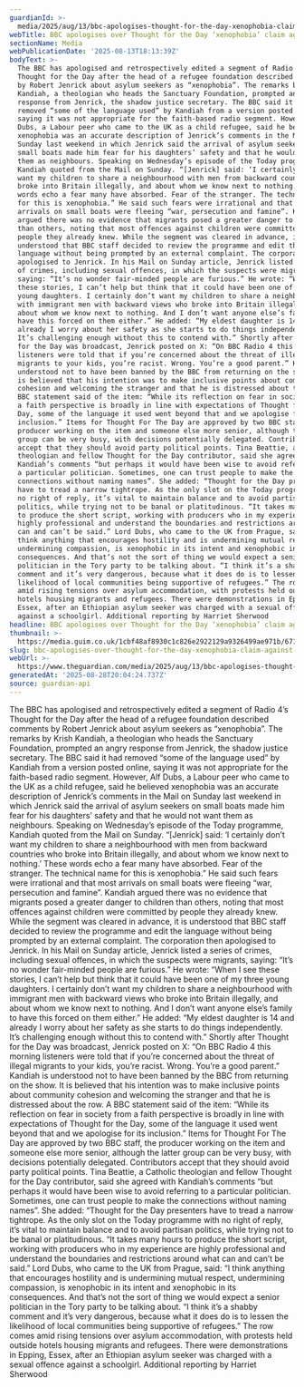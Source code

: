 ```yaml
---
guardianId: >-
  media/2025/aug/13/bbc-apologises-thought-for-the-day-xenophobia-claim-robert-jenrick
webTitle: BBC apologises over Thought for the Day ‘xenophobia’ claim against Jenrick
sectionName: Media
webPublicationDate: '2025-08-13T18:13:39Z'
bodyText: >-
  The BBC has apologised and retrospectively edited a segment of Radio 4’s
  Thought for the Day after the head of a refugee foundation described comments
  by Robert Jenrick about asylum seekers as “xenophobia”. The remarks by Krish
  Kandiah, a theologian who heads the Sanctuary Foundation, prompted an angry
  response from Jenrick, the shadow justice secretary. The BBC said it had
  removed “some of the language used” by Kandiah from a version posted online,
  saying it was not appropriate for the faith-based radio segment. However, Alf
  Dubs, a Labour peer who came to the UK as a child refugee, said he believed
  xenophobia was an accurate description of Jenrick’s comments in the Mail on
  Sunday last weekend in which Jenrick said the arrival of asylum seekers on
  small boats made him fear for his daughters’ safety and that he would not want
  them as neighbours. Speaking on Wednesday’s episode of the Today programme,
  Kandiah quoted from the Mail on Sunday. “[Jenrick] said: ‘I certainly don’t
  want my children to share a neighbourhood with men from backward countries who
  broke into Britain illegally, and about whom we know next to nothing.’ These
  words echo a fear many have absorbed. Fear of the stranger. The technical name
  for this is xenophobia.” He said such fears were irrational and that most
  arrivals on small boats were fleeing “war, persecution and famine”. Kandiah
  argued there was no evidence that migrants posed a greater danger to children
  than others, noting that most offences against children were committed by
  people they already knew. While the segment was cleared in advance, it is
  understood that BBC staff decided to review the programme and edit the
  language without being prompted by an external complaint. The corporation then
  apologised to Jenrick. In his Mail on Sunday article, Jenrick listed a series
  of crimes, including sexual offences, in which the suspects were migrants,
  saying: “It’s no wonder fair-minded people are furious.” He wrote: “When I see
  these stories, I can’t help but think that it could have been one of my three
  young daughters. I certainly don’t want my children to share a neighbourhood
  with immigrant men with backward views who broke into Britain illegally, and
  about whom we know next to nothing. And I don’t want anyone else’s family to
  have this forced on them either.” He added: “My eldest daughter is 14 and
  already I worry about her safety as she starts to do things independently.
  It’s challenging enough without this to contend with.” Shortly after Thought
  for the Day was broadcast, Jenrick posted on X: “On BBC Radio 4 this morning
  listeners were told that if you’re concerned about the threat of illegal
  migrants to your kids, you’re racist. Wrong. You’re a good parent.” Kandiah is
  understood not to have been banned by the BBC from returning on the show. It
  is believed that his intention was to make inclusive points about community
  cohesion and welcoming the stranger and that he is distressed about the row. A
  BBC statement said of the item: “While its reflection on fear in society from
  a faith perspective is broadly in line with expectations of Thought for the
  Day, some of the language it used went beyond that and we apologise for its
  inclusion.” Items for Thought For The Day are approved by two BBC staff, the
  producer working on the item and someone else more senior, although the latter
  group can be very busy, with decisions potentially delegated. Contributors
  accept that they should avoid party political points. Tina Beattie, a Catholic
  theologian and fellow Thought for the Day contributor, said she agreed with
  Kandiah’s comments “but perhaps it would have been wise to avoid referring to
  a particular politician. Sometimes, one can trust people to make the
  connections without naming names”. She added: “Thought for the Day presenters
  have to tread a narrow tightrope. As the only slot on the Today programme with
  no right of reply, it’s vital to maintain balance and to avoid partisan
  politics, while trying not to be banal or platitudinous. “It takes many hours
  to produce the short script, working with producers who in my experience are
  highly professional and understand the boundaries and restrictions around what
  can and can’t be said.” Lord Dubs, who came to the UK from Prague, said: “I
  think anything that encourages hostility and is undermining mutual respect,
  undermining compassion, is xenophobic in its intent and xenophobic in its
  consequences. And that’s not the sort of thing we would expect a senior
  politician in the Tory party to be talking about. “I think it’s a shabby
  comment and it’s very dangerous, because what it does do is to lessen the
  likelihood of local communities being supportive of refugees.” The row comes
  amid rising tensions over asylum accommodation, with protests held outside
  hotels housing migrants and refugees. There were demonstrations in Epping,
  Essex, after an Ethiopian asylum seeker was charged with a sexual offence
  against a schoolgirl. Additional reporting by Harriet Sherwood
headline: BBC apologises over Thought for the Day ‘xenophobia’ claim against Jenrick
thumbnail: >-
  https://media.guim.co.uk/1cbf48af8930c1c826e2922129a9326499ae971b/671_0_3385_2709/500.jpg
slug: bbc-apologises-over-thought-for-the-day-xenophobia-claim-against-jenrick
webUrl: >-
  https://www.theguardian.com/media/2025/aug/13/bbc-apologises-thought-for-the-day-xenophobia-claim-robert-jenrick
generatedAt: '2025-08-28T20:04:24.737Z'
source: guardian-api
---
```

The BBC has apologised and retrospectively edited a segment of Radio 4’s Thought for the Day after the head of a refugee foundation described comments by Robert Jenrick about asylum seekers as “xenophobia”. The remarks by Krish Kandiah, a theologian who heads the Sanctuary Foundation, prompted an angry response from Jenrick, the shadow justice secretary. The BBC said it had removed “some of the language used” by Kandiah from a version posted online, saying it was not appropriate for the faith-based radio segment. However, Alf Dubs, a Labour peer who came to the UK as a child refugee, said he believed xenophobia was an accurate description of Jenrick’s comments in the Mail on Sunday last weekend in which Jenrick said the arrival of asylum seekers on small boats made him fear for his daughters’ safety and that he would not want them as neighbours. Speaking on Wednesday’s episode of the Today programme, Kandiah quoted from the Mail on Sunday. “[Jenrick] said: ‘I certainly don’t want my children to share a neighbourhood with men from backward countries who broke into Britain illegally, and about whom we know next to nothing.’ These words echo a fear many have absorbed. Fear of the stranger. The technical name for this is xenophobia.” He said such fears were irrational and that most arrivals on small boats were fleeing “war, persecution and famine”. Kandiah argued there was no evidence that migrants posed a greater danger to children than others, noting that most offences against children were committed by people they already knew. While the segment was cleared in advance, it is understood that BBC staff decided to review the programme and edit the language without being prompted by an external complaint. The corporation then apologised to Jenrick. In his Mail on Sunday article, Jenrick listed a series of crimes, including sexual offences, in which the suspects were migrants, saying: “It’s no wonder fair-minded people are furious.” He wrote: “When I see these stories, I can’t help but think that it could have been one of my three young daughters. I certainly don’t want my children to share a neighbourhood with immigrant men with backward views who broke into Britain illegally, and about whom we know next to nothing. And I don’t want anyone else’s family to have this forced on them either.” He added: “My eldest daughter is 14 and already I worry about her safety as she starts to do things independently. It’s challenging enough without this to contend with.” Shortly after Thought for the Day was broadcast, Jenrick posted on X: “On BBC Radio 4 this morning listeners were told that if you’re concerned about the threat of illegal migrants to your kids, you’re racist. Wrong. You’re a good parent.” Kandiah is understood not to have been banned by the BBC from returning on the show. It is believed that his intention was to make inclusive points about community cohesion and welcoming the stranger and that he is distressed about the row. A BBC statement said of the item: “While its reflection on fear in society from a faith perspective is broadly in line with expectations of Thought for the Day, some of the language it used went beyond that and we apologise for its inclusion.” Items for Thought For The Day are approved by two BBC staff, the producer working on the item and someone else more senior, although the latter group can be very busy, with decisions potentially delegated. Contributors accept that they should avoid party political points. Tina Beattie, a Catholic theologian and fellow Thought for the Day contributor, said she agreed with Kandiah’s comments “but perhaps it would have been wise to avoid referring to a particular politician. Sometimes, one can trust people to make the connections without naming names”. She added: “Thought for the Day presenters have to tread a narrow tightrope. As the only slot on the Today programme with no right of reply, it’s vital to maintain balance and to avoid partisan politics, while trying not to be banal or platitudinous. “It takes many hours to produce the short script, working with producers who in my experience are highly professional and understand the boundaries and restrictions around what can and can’t be said.” Lord Dubs, who came to the UK from Prague, said: “I think anything that encourages hostility and is undermining mutual respect, undermining compassion, is xenophobic in its intent and xenophobic in its consequences. And that’s not the sort of thing we would expect a senior politician in the Tory party to be talking about. “I think it’s a shabby comment and it’s very dangerous, because what it does do is to lessen the likelihood of local communities being supportive of refugees.” The row comes amid rising tensions over asylum accommodation, with protests held outside hotels housing migrants and refugees. There were demonstrations in Epping, Essex, after an Ethiopian asylum seeker was charged with a sexual offence against a schoolgirl. Additional reporting by Harriet Sherwood
